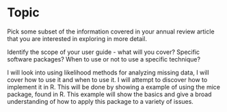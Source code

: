 # Topic

Pick some subset of the information covered in your annual review article that you are interested in exploring in more detail. 

Identify the scope of your user guide - what will you cover? Specific software packages? When to use or not to use a specific technique?

I will look into using likelihood methods for analyzing missing data, I will cover how to use it and when to use it. I will attempt to discover how to implement it in R. This will be done by showing a example of using the mice package, found in R. This example will show the basics and give a broad understanding of how to apply this package to a variety of issues. 

